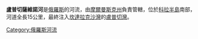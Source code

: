 {{Unreferenced|time=2021-10-16T16:07:33+00:00}}
'''盧普切薩維諾河'''是[[俄羅斯|俄羅斯]]的河流，由[[摩爾曼斯克州|摩爾曼斯克州]]負責管轄，位於[[科拉半島|科拉半島]]南部，河道全長15公里，最終注入[[坎達拉克沙灣|坎達拉克沙灣]]的[[盧普切灣|盧普切灣]]。

{{Russia-geo-stub}}
[[Category:俄羅斯河流|Category:俄羅斯河流]]